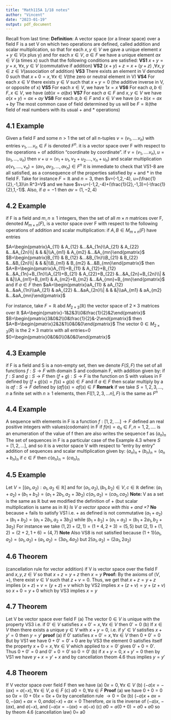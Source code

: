```yaml
---
title: "Math115A 1/18 notes"
author: "Vincent"
date: "2023-01-19"
output: pdf_document
---
```


Recall from last time:\newline
**Definition**:\newline
A vector space (or a linear space) over a field F is a set V on which two operations are defined, called addition and scalar multiplication, so that for each $x,y\in V$ we gave a unique element $x+y\in V$(x plus y) and for each $x\in V$, $a\in F$ we have a unique element $ax \in V$ (a times x) such that the following conditions are satisfied:\newline\newline
**VS1** $x+y =y+x$, $\forall x,y\in V$ (commutative if addition)\newline
**VS2** $(x+y)+z=x+(y+z)$ ,$\forall x,y\in z\in V$(association of addition)\newline
**VS3** There exists an element in V denoted 0 such that $x+0=x, \forall x\in V$(the zero or neutral element in V)\newline
**VS4** For each $x\in V$ there exists $y\in V$ such that $x+y=0$ (the additive inverse in V, or opposite of x)\newline
**VS5** For each $x\in V$, we have $1x=x$\newline
**VS6** For each $a,b\in F, x\in V$, we have $(ab)x = a(bx)$\newline
**VS7** For each $a\in F$ and $x,y\in V$ we have $a(x+y)=ax+ay$\newline
**VS8** For each $a,b\in F$ and $x\in V$ we have $(a+b)x = ax+by$\newline\newline
The most common case of field determined by us will be $F=\mathbb{R}$(the field of real numbers with its usual + and * operations)

## 4.1 Example\newline
Given a field F and some $n>1$ the set of all n-tuples $v=(v_1,....v_n)$ with entries $v_1,....v_n \in F$ is denoted $F^n$. it is a vector space over F with respect to the operations + of addition "coordinate by coordinate". if $v=(v_1,....v_n), u=(u_1,...,u_n)$ then $v+u=(v_1+u_1,v_2+u_2....,v_n+u_n)$ and scalar multiplication $a(v_1,....,v_n)= (av_1,av_2,...,av_n)\in F^n$\newline
it is immediate to check that VS1-8 are all satisfied, as a consequence of the properties satisfied by + and * in the field F.\newline
Take for instance $F=\mathbb{R}$ and $n=3$, then $v=(-1,2,-4), u=(\frac{1}{2},-1,3)\in R^3=V$ and we have $v+u=(-1,2,-4)+(\frac{1}{2},-1,3)=(-\frac{1}{2},1,-1)$. Also, if $a=-1$ then $av=(1,-2,4)$

## 4.2 Example\newline
if F is a field and $m,n \geq 1$ integers, then the set of all $m \times n$ matrices over F, denoted $M_{m\times n}(F)$, is a vector space over F with respect to the following operations of addition and scalar multiplication:\newline
if $A,B\in M_{m\times n}(F)$ have entries\newline

$A=\begin{pmatrix}A_{11} & A_{12} &...&A_{1n}\\A_{21} & A_{22} &...&A_{2n}\\| &   &  &|\\A_{m1} & A_{m2} &...&A_{mn}\end{pmatrix}$\newline
$B=\begin{pmatrix}B_{11} & B_{12} &...&B_{1n}\\B_{21} & B_{22} &...&B_{2n}\\| &   &  &|\\B_{m1} & B_{m2} &...&B_{mn}\end{pmatrix}$\newline
then\newline
$A+B=\begin{pmatrix}A_{11}+B_{11} & A_{12}+B_{12} &...&A_{1n}+B_{1n}\\A_{21}+B_{21} & A_{22}+B_{22} &...&A_{2n}+B_{2n}\\| &   &  &|\\A_{m1}+B_{m1} & A_{m2}+B_{m2} &...&A_{mn}+B_{mn}\end{pmatrix}$\newline
and if $a\in F$ then\newline
$aA=\begin{pmatrix}aA_{11} & aA_{12} &...&aA_{1n}\\aA_{21} & aA_{22} &...&aA_{2n}\\| &   &  &|\\aA_{m1} & aA_{m2} &...&aA_{mn}\end{pmatrix}$\newline

For instance, take $F=\mathbb{R}$ abd $M_{2\times3}(\mathbb{R})$ the vector space of $2\times3$ matrices over $\mathbb{R}$\newline
$A=\begin{pmatrix}-1&2&3\\0&\frac{1}{2}&2\end{pmatrix}$\newline
$B=\begin{pmatrix}3&0&2\\0&\frac{1}{2}&-2\end{pmatrix}$\newline
then $A+B=\begin{pmatrix}2&2&1\\0&0&0\end{pmatrix}$\newline
The vector $0\in M_{2\times3}(R)$ is the $2\times3$ matrix with all entries=0\newline
$0=\begin{pmatrix}0&0&0\\0&0&0\end{pmatrix}$\newline\newline

##  4.3 Example\newline
if F is a field and S is a non-empty set, then we denote $F(S,F)$ the set of all functions $f:S\to F$ with domain S and codomain F, with addition given by:\newline
  if $f:S$ and $g:S\to F$ then $(f+g):S\to F$ is the function on S with values in F defined by $(f+g)(s)=f(s)+g(s)\in F$ and if $a\in F$ then scalar multiply by a is $af:S\to F$ defined by $(af)(s)=af(s)\in F$\newline
  **Remark** if we take $S={1,2,3,...,n}$ a finite set with $n\geq1$ elements, then $F([1,2,3,...n],F)$ is the same as $F^n$\newline\newline
  
## 4.4 Example\newline
A sequence with elements in F is a function $f:[1,2,....]\to F$ defined an real positive integers with values(codomain) in F if $f(n)=a_n\in F, n=1,2,....$ is an enumeration of the value of f then are also writes the sequence f as $(a_n)_n$\newline\newline
The set of sequences in F is a particular case of the Example 4.3 where $S=[1,2,...]$, and so it is a vector space V with respect to "entry by entry" addition of sequences and scalar multiplication given by:\newline
$(a_n)_n+(b_n)_n = (a_n+b_n)_n$ if $c\in F$ then $c(a_n)_n = (ca_n)_n$\newline\newline

## 4.5 Example\newline
Let $V=[(a_1,a_2):a_1,a_2\in \mathbb{R}]$ and for $(a_1,a_2),(b_1,b_2)\in V, c\in \mathbb{R}$ define:\newline
$(a_1+a_2)+(b_1+b_2)=(a_1+2b_1,a_2+3b_2)$\newline
$c(a_1,a_2)=(ca_1,ca_2)$\newline\newline
**Note: ** V as a set is the same as $\mathbb{R}$ but we modified the definition of + (but scalar multiplication is same as in $\mathbb{R}$)\newline
*Is V a vector space with this + and $\times$?*\newline
**No** because $+$ fails to satisfy VS1\newline
i.e. + as defined is not commutative $(a_1+a_2)+(b_1+b_2)=(a_1+2b_1,a_2+3b_2)$ while $(b_1+b_2)+(a_1+a_2)=(b_1+2a_1,b_2+3a_2)$\newline
For instance we take $(1,2)+(2,1)=(1+4,2+3)=(5,5)$ but $(2,1)+(1,2)=(2+2,1+6)=(4,7)$\newline
**Note** Also VS8 is not satisfied because $(1+1)(a_1,a_2)=(a_1,a_2)+(a_1,a_2)=(3a_1,4a_2)$ but $2(a_1,a_2)=(2a_1,2a_2)$\newline\newline

## 4.6 Theorem\newline
(cancellation rule for vector addition)\newline
if V is vector space over the field F and $x,y,z\in V$ so that $x+z=y+z$ then $x=y$\newline
**Proof:**\newline
By the axioms of $(V,+)$, there exist $v\in V$ such that $z+v=0$. Thus, we get that $x+z=y+z$ implies $(x+z)+v=(y+z)+v$ which by VS2 implies $x+(z+v)=y+(z+v)$ so $x+0=y+0$ which by VS3 implies $x=y$\newline\newline

## 4.7 Theorem\newline
Let V be vector space ever field F\newline
(a) The vector $0\in V$ is unique with the property VS3 i.e. if $0'\in V$ satisfies $x+0'=x, \forall x\in V$ then $0'=0$\newline\newline
(b) If $x\in V$ then there exists a unique $y\in V$ with $x+y=0$, i.e. if $y'\in V$ satisfies $x+y'=0$ then $y=y'$\newline 
**proof**\newline
(a) if 0' satisfies $x+0'=x, \forall x\in V$ then $0+0'=0$\newline
But by VS1 we have $0+0'=0'+0$ are by VS3 the element 0 satisfies itself the property $x+0=x,\forall x\in V$ which applied to $x=0'$ gives $0'+0=0'$. Thus\newline
$0+0'=0$ and $0'+0=0'$ so $0=0'$\newline
(b) if $x+y=0, x+y'=0$ then by VS1 we have $y+x=y'+x$ and by cancellation theom 4.6 thus implies $y=y'$\newline\newline

## 4.8 Theorem\newline
If V vector space over field F then we have\newline\newline
(a) $0x=0, \forall x\in V$\newline
(b) $(-a)x=-(ax)=a(-x),\forall x\in V, a\in F$\newline
(c) $a0=0, \forall a\in F$\newline
**Proof**\newline
(a) we have $0+0 =0$ so $0x=(0+0)x=0x+0x$ by cancellation rule $\to 0 = 0x$\newline
(b) $(-a)x+ax=0, -(ax)+ax=0, and a(-x)+ax=0$ Therefore, $ax$ is the inverse of $(-a)x$, $-(ax)$, and $a(-x)$, and $(-a)x=-(ax)=a(-x)$\newline
(c) $a0=a(0+0)=a0+a0$ so by theom 4.6 (cancellation law) 0= a0








